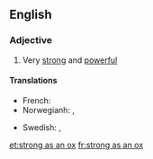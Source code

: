 ==English==

===Adjective===
{{head|en|adjective|head=as [[strong]] as an [[ox]]}}

# {{simile}} Very [[strong]] and [[powerful]]

====Translations====
{{trans-top|very strong and powerful}}
* French: {{t+|fr|fort comme un Turc}}
* Norwegianh: {{t-|no|sterk som en bjørn}}, {{t+|no|sterk som en okse}}
{{trans-mid}}
* Swedish: {{t-|sv|stark som en björn}}, {{t-|sv|stark som en oxe}}
{{trans-bottom}}

[[et:strong as an ox]]
[[fr:strong as an ox]]